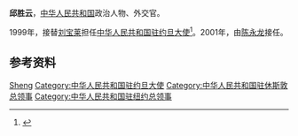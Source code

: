 '''邱胜云'''，[[中华人民共和国|中华人民共和国]]政治人物、外交官。

1999年，接替[[刘宝莱|刘宝莱]]担任[[中国驻约旦大使列表|中华人民共和国驻约旦大使]]<ref>{{cite web|author=中华人民共和国外交部|title=中国驻约旦历任大使|url=http://www.mfa.gov.cn/chn/pds/ziliao/wjrw/2167/2169/t9173.htm|publisher=中华人民共和国外交部|accessdate=2012-03-03}}</ref>。2001年，由[[陈永龙|陈永龙]]接任。

== 参考资料 ==
{{reflist}}
{{start box}}
{{s-dip}}
{{succession box|[[刘宝莱|刘宝莱]]|[[陈永龙_(政治人物)|陈永龙]]|[[中国驻约旦大使列表|中华人民共和国驻约旦大使]]|1999年8月－2001年8月}}
{{succession box|[[梅平|梅平]]|[[张宏喜|张宏喜]]|[[中国驻纽约总领事列表|中华人民共和国驻纽约总领事]]|1996年9月－1999年7月}}
{{succession box|[[祝秋生|祝秋生]]|[[吴祖荣|吴祖荣]]|[[中国驻休斯敦总领事列表|中华人民共和国驻休斯敦总领事]]|1993年3月－1996年7月}}
{{end box}}
{{中国政治人物小作品}}
{{Authority control}}
{{DEFAULTSORT:Qiu邱}}
[[Category:邱姓|Sheng]]
[[Category:中华人民共和国驻约旦大使|Category:中华人民共和国驻约旦大使]]
[[Category:中华人民共和国驻休斯敦总领事|Category:中华人民共和国驻休斯敦总领事]]
[[Category:中华人民共和国驻纽约总领事|Category:中华人民共和国驻纽约总领事]]